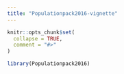 ```yaml
---
title: "Populationpack2016-vignette"
---
```


```r
knitr::opts_chunk$set(
  collapse = TRUE,
  comment = "#>"
)
```

```r
library(Populationpack2016)
```
